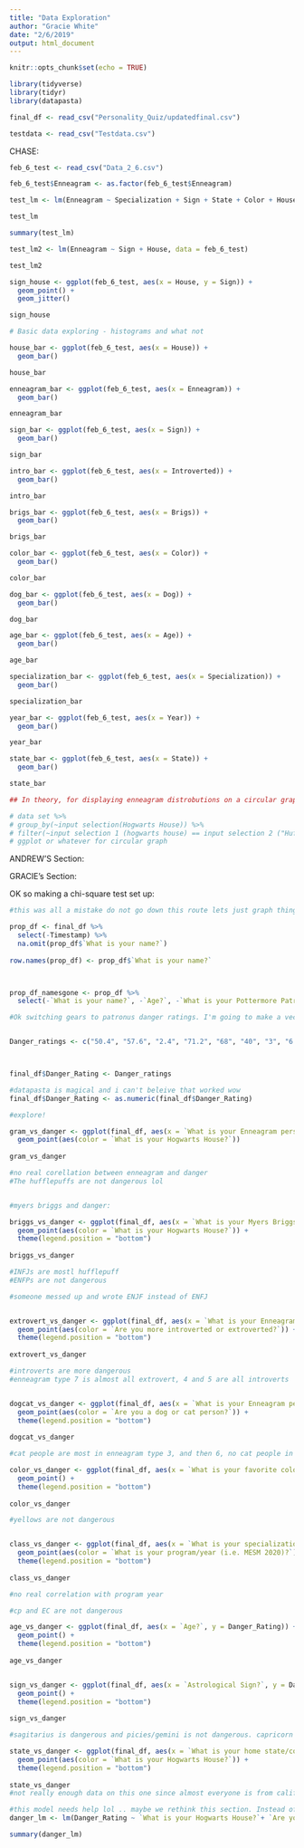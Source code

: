 ```yaml
---
title: "Data Exploration"
author: "Gracie White"
date: "2/6/2019"
output: html_document
---
```


```r
knitr::opts_chunk$set(echo = TRUE)
```

```r
library(tidyverse)
library(tidyr)
library(datapasta)

final_df <- read_csv("Personality_Quiz/updatedfinal.csv")

testdata <- read_csv("Testdata.csv")
```


CHASE:

```r
feb_6_test <- read_csv("Data_2_6.csv")

feb_6_test$Enneagram <- as.factor(feb_6_test$Enneagram)

test_lm <- lm(Enneagram ~ Specialization + Sign + State + Color + House + Brigs, data = feb_6_test)

test_lm

summary(test_lm)

test_lm2 <- lm(Enneagram ~ Sign + House, data = feb_6_test)

test_lm2

sign_house <- ggplot(feb_6_test, aes(x = House, y = Sign)) +
  geom_point() +
  geom_jitter()

sign_house
```

```r
# Basic data exploring - histograms and what not

house_bar <- ggplot(feb_6_test, aes(x = House)) +
  geom_bar()

house_bar

enneagram_bar <- ggplot(feb_6_test, aes(x = Enneagram)) +
  geom_bar()

enneagram_bar

sign_bar <- ggplot(feb_6_test, aes(x = Sign)) +
  geom_bar()

sign_bar

intro_bar <- ggplot(feb_6_test, aes(x = Introverted)) +
  geom_bar()

intro_bar

brigs_bar <- ggplot(feb_6_test, aes(x = Brigs)) +
  geom_bar()

brigs_bar

color_bar <- ggplot(feb_6_test, aes(x = Color)) +
  geom_bar()

color_bar

dog_bar <- ggplot(feb_6_test, aes(x = Dog)) +
  geom_bar()

dog_bar

age_bar <- ggplot(feb_6_test, aes(x = Age)) +
  geom_bar()

age_bar

specialization_bar <- ggplot(feb_6_test, aes(x = Specialization)) +
  geom_bar()

specialization_bar

year_bar <- ggplot(feb_6_test, aes(x = Year)) +
  geom_bar()

year_bar

state_bar <- ggplot(feb_6_test, aes(x = State)) +
  geom_bar()

state_bar
```

```r
## In theory, for displaying enneagram distrobutions on a circular graph by a specific group (ie, hufflepuffs):

# data set %>% 
# group_by(~input selection(Hogwarts House)) %>% 
# filter(~input selection 1 (hogwarts house) == input selection 2 ("Hufflepuff")) %>% 
# ggplot or whatever for circular graph
```




ANDREW'S Section:





GRACIE's Section:

OK so making a chi-square test set up:


```r

#this was all a mistake do not go down this route lets just graph things

prop_df <- final_df %>% 
  select(-Timestamp) %>% 
  na.omit(prop_df$`What is your name?`)
  
row.names(prop_df) <- prop_df$`What is your name?` 



prop_df_namesgone <- prop_df %>% 
  select(-`What is your name?`, -`Age?`, -`What is your Pottermore Patronus?`, -`What is you favorite R Color? Example, peachpuff2 (See NCEAS link above)`, -`What is your favorite color?`, -`What is your home state/country?`, `What is your Enneagram personality type "wing"?`)


```


```r
#Ok switching gears to patronus danger ratings. I'm going to make a vector in excel of the ratings, then use datapasta to copy them in as a vector, and mutate it into the dataframe. 


Danger_ratings <- c("50.4", "57.6", "2.4", "71.2", "68", "40", "3", "6.4", "69.2", "93.4", "23.4", "35.4", "34.2", "3", NA, "34.8", "29.2", "6.4", NA, "92.2", "5.4", "4.4", "15", "5.6", NA, "13.4", "3", "6", "6", "7.2", "9.4", "69.2", "58.8", "4.4", NA, "40.8", "9", "5.4", "2", "17.8", NA, "65", "8.4", "30.6", "3", "67.8", "25.2", "21.4", "92.6", "17.8", "16.8", "28.4", "23.8")



final_df$Danger_Rating <- Danger_ratings

#datapasta is magical and i can't beleive that worked wow
final_df$Danger_Rating <- as.numeric(final_df$Danger_Rating)

#explore!

gram_vs_danger <- ggplot(final_df, aes(x = `What is your Enneagram personalty type?`, y = Danger_Rating)) + 
  geom_point(aes(color = `What is your Hogwarts House?`))
  
gram_vs_danger

#no real corellation between enneagram and danger
#The hufflepuffs are not dangerous lol 


#myers briggs and danger:

briggs_vs_danger <- ggplot(final_df, aes(x = `What is your Myers Briggs personality type (if you know it)?`, y = Danger_Rating)) + 
  geom_point(aes(color = `What is your Hogwarts House?`)) + 
  theme(legend.position = "bottom")
  
briggs_vs_danger

#INFJs are mostl hufflepuff
#ENFPs are not dangerous

#someone messed up and wrote ENJF instead of ENFJ


extrovert_vs_danger <- ggplot(final_df, aes(x = `What is your Enneagram personalty type?`, y = Danger_Rating)) + 
  geom_point(aes(color = `Are you more introverted or extroverted?`)) + 
  theme(legend.position = "bottom")
  
extrovert_vs_danger

#introverts are more dangerous
#enneagram type 7 is almost all extrovert, 4 and 5 are all introverts


dogcat_vs_danger <- ggplot(final_df, aes(x = `What is your Enneagram personalty type?`, y = Danger_Rating)) + 
  geom_point(aes(color = `Are you a dog or cat person?`)) + 
  theme(legend.position = "bottom")
  
dogcat_vs_danger

#cat people are most in enneagram type 3, and then 6, no cat people in type 1 or 6

color_vs_danger <- ggplot(final_df, aes(x = `What is your favorite color?`, y = Danger_Rating)) + 
  geom_point() + 
  theme(legend.position = "bottom")
  
color_vs_danger

#yellows are not dangerous


class_vs_danger <- ggplot(final_df, aes(x = `What is your specialization/area of study?`, y = Danger_Rating)) + 
  geom_point(aes(color = `What is your program/year (i.e. MESM 2020)?`)) + 
  theme(legend.position = "bottom")
  
class_vs_danger

#no real correlation with program year

#cp and EC are not dangerous

age_vs_danger <- ggplot(final_df, aes(x = `Age?`, y = Danger_Rating)) + 
  geom_point() +
  theme(legend.position = "bottom")
  
age_vs_danger


sign_vs_danger <- ggplot(final_df, aes(x = `Astrological Sign?`, y = Danger_Rating)) + 
  geom_point() +
  theme(legend.position = "bottom")
  
sign_vs_danger

#sagitarius is dangerous and picies/gemini is not dangerous. capricorn kinda dangerous. 

state_vs_danger <- ggplot(final_df, aes(x = `What is your home state/country?`, y = Danger_Rating)) + 
  geom_point(aes(color = `What is your Hogwarts House?`)) +
  theme(legend.position = "bottom")
  
state_vs_danger
#not really enough data on this one since almost everyone is from california

#this model needs help lol .. maybe we rethink this section. Instead of a linear model maybe it's just a visualization, and you see where you stack up in comparison to others in your group 
danger_lm <- lm(Danger_Rating ~ `What is your Hogwarts House?`+ `Are you more introverted or extroverted?` + `Astrological Sign?`, data = final_df)

summary(danger_lm)



```








